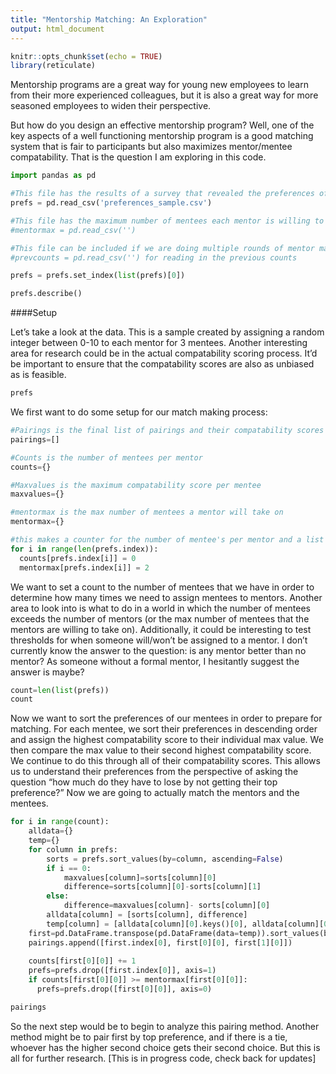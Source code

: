 ```yaml
---
title: "Mentorship Matching: An Exploration"
output: html_document
---
```

```r
knitr::opts_chunk$set(echo = TRUE)
library(reticulate)
```


Mentorship programs are a great way for young new employees to learn from their more experienced colleagues, but it is also a great way for more seasoned employees to widen their perspective.

But how do you design an effective mentorship program? Well, one of the key aspects of a well functioning mentorship program is a good matching system that is fair to participants but also maximizes mentor/mentee compatability. That is the question I am exploring in this code. 

```python
import pandas as pd

#This file has the results of a survey that revealed the preferences of the mentees
prefs = pd.read_csv('preferences_sample.csv')

#This file has the maximum number of mentees each mentor is willing to take on
#mentormax = pd.read_csv('') 

#This file can be included if we are doing multiple rounds of mentor matching. Ideally we should have a pdf that has a list of all the previous mentee's and whether or not they are participating in the rematching/staying with their current mentor 
#prevcounts = pd.read_csv('') for reading in the previous counts

prefs = prefs.set_index(list(prefs)[0])
```

```python
prefs.describe()
```

####Setup

Let's take a look at the data. This is a sample created by assigning a random integer between 0-10 to each mentor for 3 mentees. Another interesting area for research could be in the actual compatability scoring process. It'd be important to ensure that the compatability scores are also as unbiased as is feasible. 

```python
prefs
```
We first want to do some setup for our match making process: 

```python
#Pairings is the final list of pairings and their compatability scores
pairings=[] 

#Counts is the number of mentees per mentor 
counts={} 

#Maxvalues is the maximum compatability score per mentee
maxvalues={} 

#mentormax is the max number of mentees a mentor will take on
mentormax={}

#this makes a counter for the number of mentee's per mentor and a list of the max number of mentee's a mentor is willing to take on. It currently sets everyone to 2.When we have a survey, we can change this to an adaptive list.
for i in range(len(prefs.index)):
  counts[prefs.index[i]] = 0
  mentormax[prefs.index[i]] = 2
```

We want to set a count to the number of mentees that we have in order to determine how many times we need to assign mentees to mentors. Another area to look into is what to do in a world in which the number of mentees exceeds the number of mentors (or the max number of mentees that the mentors are willing to take on). Additionally, it could be interesting to test thresholds for when someone will/won't be assigned to a mentor. I don't currently know the answer to the question: is any mentor better than no mentor? As someone without a formal mentor, I hesitantly suggest the answer is maybe?

```python
count=len(list(prefs))
count
```

Now we want to sort the preferences of our mentees in order to prepare for matching. 
For each mentee, we sort their preferences in descending order and assign the highest compatability score to their individual max value. We then compare the max value to their second highest compatability score. We continue to do this through all of their compatability scores. This allows us to understand their preferences from the perspective of asking the question "how much do they have to lose by not getting their top preference?" Now we are going to actually match the mentors and the mentees. 

```python
for i in range(count):
    alldata={}
    temp={}
    for column in prefs:
        sorts = prefs.sort_values(by=column, ascending=False)
        if i == 0:
            maxvalues[column]=sorts[column][0]
            difference=sorts[column][0]-sorts[column][1]
        else:
            difference=maxvalues[column]- sorts[column][0] 
        alldata[column] = [sorts[column], difference]
        temp[column] = [alldata[column][0].keys()[0], alldata[column][0][0], difference]
    first=pd.DataFrame.transpose(pd.DataFrame(data=temp)).sort_values(by=[2,1], ascending=False)
    pairings.append([first.index[0], first[0][0], first[1][0]])
    
    counts[first[0][0]] += 1
    prefs=prefs.drop([first.index[0]], axis=1)
    if counts[first[0][0]] >= mentormax[first[0][0]]:
      prefs=prefs.drop([first[0][0]], axis=0)
```

```python
pairings
```

So the next step would be to begin to analyze this pairing method. Another method might be to pair first by top preference, and if there is a tie, whoever has the higher second choice gets their second choice. But this is all for further research. [This is in progress code, check back for updates]